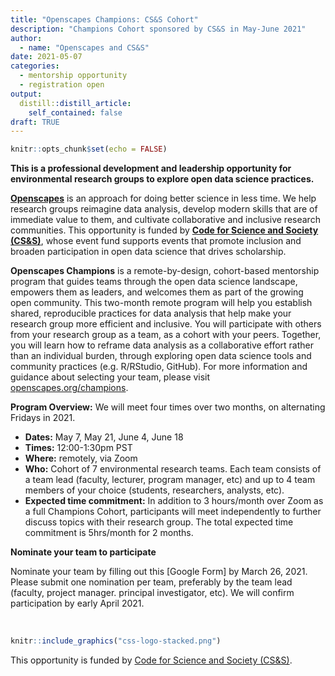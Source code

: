 ```yaml
---
title: "Openscapes Champions: CS&S Cohort"
description: "Champions Cohort sponsored by CS&S in May-June 2021"
author:
  - name: "Openscapes and CS&S"
date: 2021-05-07
categories:
  - mentorship opportunity
  - registration open
output:
  distill::distill_article:
    self_contained: false
draft: TRUE    
---
```



```r
knitr::opts_chunk$set(echo = FALSE)
```

**This is a professional development and leadership opportunity for environmental research groups to explore open data science practices.**

[**Openscapes**](https://openscapes.org) is an approach for doing better science in less time. We help research groups reimagine data analysis, develop modern skills that are of immediate value to them, and cultivate collaborative and inclusive research communities. This opportunity is funded by [**Code for Science and Society (CS&S)**](https://eventfund.codeforscience.org/), whose event fund supports events that promote inclusion and broaden participation in open data science that drives scholarship. 

**Openscapes Champions** is a remote-by-design, cohort-based mentorship program that guides teams through the open data science landscape, empowers them as leaders, and welcomes them as part of the growing open community. This two-month remote program will help you establish shared, reproducible practices for data analysis that help make your research group more efficient and inclusive. You will participate with others from your research group as a team, as a cohort with your peers. Together, you will learn how to reframe data analysis as a collaborative effort rather than an individual burden, through exploring open data science tools and community practices (e.g. R/RStudio, GitHub). For more information and guidance about selecting your team, please visit [openscapes.org/champions](https://www.openscapes.org/champions/).

**Program Overview:** We will meet four times over two months, on alternating Fridays in 2021.

- **Dates:** May 7, May 21, June 4, June 18
- **Times:** 12:00-1:30pm PST 
- **Where:** remotely, via Zoom
- **Who:** Cohort of 7 environmental research teams. Each team consists of a team lead (faculty, lecturer, program manager, etc) and up to 4 team members of your choice (students, researchers, analysts, etc). 
- **Expected time commitment:** In addition to 3 hours/month over Zoom as a full Champions Cohort, participants will meet independently to further discuss topics with their research group. The total expected time commitment is 5hrs/month for 2 months.

**Nominate your team to participate**

Nominate your team by filling out this [Google Form] by March 26, 2021. Please submit one nomination per team, preferably by the team lead (faculty, project manager. principal investigator, etc). We will confirm participation by early April 2021. 

<br> 

```r
knitr::include_graphics("css-logo-stacked.png")  
```
This opportunity is funded by [Code for Science and Society (CS&S)](https://eventfund.codeforscience.org/). 
<br> 

